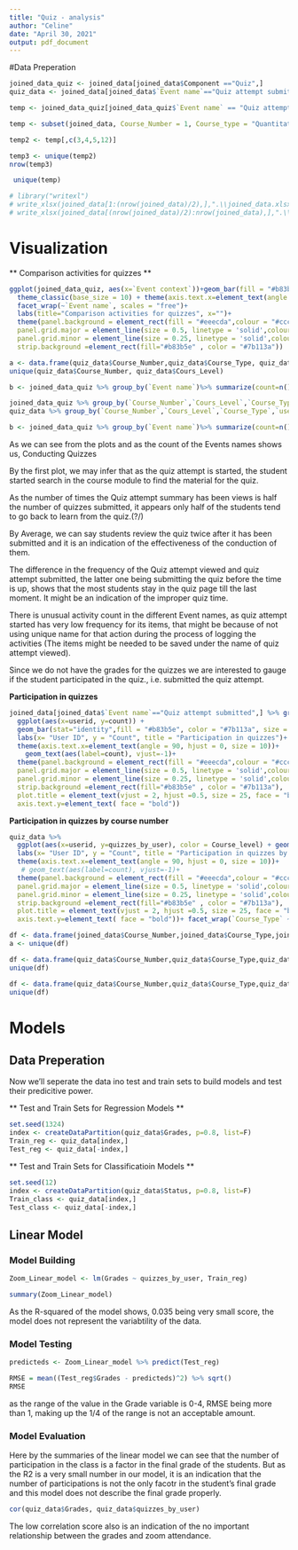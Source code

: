 ```yaml
---
title: "Quiz - analysis"
author: "Celine"
date: "April 30, 2021"
output: pdf_document
---
```

#Data Preperation

```r
joined_data_quiz <- joined_data[joined_data$Component =="Quiz",]
quiz_data <- joined_data[joined_data$`Event name`=="Quiz attempt submitted",] %>% group_by(userid) %>% mutate(quizzes_by_user=n())
```

```r
temp <- joined_data_quiz[joined_data_quiz$`Event name` == "Quiz attempt summary viewed",]
```

```r
temp <- subset(joined_data, Course_Number = 1, Course_type = "Quantitative", Course_level = "Und" ) 
```
```r
temp2 <- temp[,c(3,4,5,12)]
```

```r
temp3 <- unique(temp2)
nrow(temp3)
```



```r
 unique(temp)
```


```r
# library("writexl")
# write_xlsx(joined_data[1:(nrow(joined_data)/2),],".\\joined_data.xlsx")
# write_xlsx(joined_data[(nrow(joined_data)/2):nrow(joined_data),],".\\joined_datap2.xlsx")
```



# Visualization 
** Comparison activities for quizzes **

```r


ggplot(joined_data_quiz, aes(x=`Event context`))+geom_bar(fill = "#b83b5e", color = "#7b113a", size = 1)+
  theme_classic(base_size = 10) + theme(axis.text.x=element_text(angle = 90, hjust = 0))+
  facet_wrap(~`Event name`, scales = "free")+
  labs(title="Comparison activities for quizzes", x="")+ 
  theme(panel.background = element_rect(fill = "#eeecda",colour = "#cccc99",size = 0.5, linetype = "solid"),
  panel.grid.major = element_line(size = 0.5, linetype = 'solid',colour = "white"), 
  panel.grid.minor = element_line(size = 0.25, linetype = 'solid',colour = "white"),
  strip.background =element_rect(fill="#b83b5e" , color = "#7b113a"))
```
```r
a <- data.frame(quiz_data$Course_Number,quiz_data$Course_Type, quiz_data$Cours_Level,)
unique(quiz_data$Course_Number, quiz_data$Cours_Level)
```
```r
b <- joined_data_quiz %>% group_by(`Event name`)%>% summarize(count=n())
```


```r
joined_data_quiz %>% group_by(`Course_Number`,`Cours_Level`,`Course_Type`,`userid`)%>% summarize(count=n())
quiz_data %>% group_by(`Course_Number`,`Cours_Level`,`Course_Type`,`userid`)%>% summarize(count=n())
```



```r
b <- joined_data_quiz %>% group_by(`Event name`)%>% summarize(count=n())
```

As we can see from the plots and as the count of the Events names shows us, Conducting Quizzes 

By the first plot, we may infer that as the quiz attempt is started, the student started search in the course module to find the material for the quiz.

As the number of times the Quiz attempt summary has been views is half the number of quizzes submitted, it appears only half of the students tend to go back to learn from the quiz.(?/)


By Average, we can say students review the quiz twice after it has been submitted and it is an indication of the effectiveness of the conduction of them.

The difference in the frequency of the Quiz attempt viewed and quiz attempt submitted, the latter one being submitting the quiz before the time is up, shows that the most students stay in the quiz page till the last moment. It might be an indication of the improper quiz time.

There is unusual activity count in the different Event names, as quiz attempt started has very low frequency for its items, that might be because of not using unique name for that action during the process of logging the activities (The items might be needed to be saved under the name of quiz attempt viewed).


Since we do not have the grades for the quizzes we are interested to gauge if the student participated in the quiz., i.e. submitted the quiz attempt. 

**Participation in quizzes**
```r
joined_data[joined_data$`Event name`=="Quiz attempt submitted",] %>% group_by(userid) %>% summarise(count=n()) %>%
  ggplot(aes(x=userid, y=count)) + 
  geom_bar(stat="identity",fill = "#b83b5e", color = "#7b113a", size = 1) + 
  labs(x= "User ID", y = "Count", title = "Participation in quizzes")+ 
  theme(axis.text.x=element_text(angle = 90, hjust = 0, size = 10))+
    geom_text(aes(label=count), vjust=-1)+
  theme(panel.background = element_rect(fill = "#eeecda",colour = "#cccc99",size = 0.5, linetype = "solid"),
  panel.grid.major = element_line(size = 0.5, linetype = 'solid',colour = "white"), 
  panel.grid.minor = element_line(size = 0.25, linetype = 'solid',colour = "white"),
  strip.background =element_rect(fill="#b83b5e" , color = "#7b113a"),
  plot.title = element_text(vjust = 2, hjust =0.5, size = 25, face = "bold"),
  axis.text.y=element_text( face = "bold"))
```



**Participation in quizzes by course number**


```r
quiz_data %>%
  ggplot(aes(x=userid, y=quizzes_by_user), color = Course_level) + geom_bar(stat="identity",fill = "#b83b5e", color = "#7b113a", size = 1) + 
  labs(x= "User ID", y = "Count", title = "Participation in quizzes by Course Number and Type")+ 
  theme(axis.text.x=element_text(angle = 90, hjust = 0, size = 10))+
   # geom_text(aes(label=count), vjust=-1)+
  theme(panel.background = element_rect(fill = "#eeecda",colour = "#cccc99",size = 0.5, linetype = "solid"),
  panel.grid.major = element_line(size = 0.5, linetype = 'solid',colour = "white"), 
  panel.grid.minor = element_line(size = 0.25, linetype = 'solid',colour = "white"),
  strip.background =element_rect(fill="#b83b5e" , color = "#7b113a"),
  plot.title = element_text(vjust = 2, hjust =0.5, size = 25, face = "bold"),
  axis.text.y=element_text( face = "bold"))+ facet_wrap(`Course_Type` ~ `Course_Number`)
```







```r
df <- data.frame(joined_data$Course_Number,joined_data$Course_Type,joined_data$Cours_Level)
a <- unique(df)
```


```r
df <- data.frame(quiz_data$Course_Number,quiz_data$Course_Type,quiz_data$Cours_Level)
unique(df)
```


```r
df <- data.frame(quiz_data$Course_Number,quiz_data$Course_Type,quiz_data$Cours_Level)
unique(df)
```



# Models
## Data Preperation


Now we'll seperate the data ino test and train sets to build models and test their predicitive power.

** Test and Train Sets for Regression Models **

```r
set.seed(1324)
index <- createDataPartition(quiz_data$Grades, p=0.8, list=F)
Train_reg <- quiz_data[index,]
Test_reg <- quiz_data[-index,]
```



** Test and Train Sets for Classificatioin Models **

```r
set.seed(12)
index <- createDataPartition(quiz_data$Status, p=0.8, list=F)
Train_class <- quiz_data[index,]
Test_class <- quiz_data[-index,]
```

## Linear Model
### Model Building
```r
Zoom_Linear_model <- lm(Grades ~ quizzes_by_user, Train_reg)
```

```r
summary(Zoom_Linear_model)
```
As the R-squared of the model shows, 0.035 being very small score, the model does not represent the variabtility of the data.

### Model Testing

```r
predicteds <- Zoom_Linear_model %>% predict(Test_reg)
```

```r
RMSE = mean((Test_reg$Grades - predicteds)^2) %>% sqrt()
RMSE
```
as the range of the value in the Grade variable is 0-4, RMSE being more than 1, making up the 1/4 of the range is not an acceptable amount.


### Model Evaluation
Here by the summaries of the linear model we can see that the number of participation in the class is a factor in the final grade of the students. But as the R2 is a very small number in our model, it is an indication that the number of participations is not the only facotr in the student's final grade and this model does not describe the final grade properly.


```r
cor(quiz_data$Grades, quiz_data$quizzes_by_user)
 ```
The low correlation score also is an indication of the no important relationship between the grades and zoom attendance.


